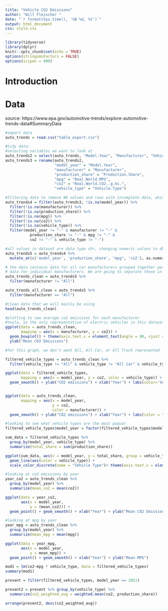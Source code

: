 ---
title: "Vehicle CO2 Emissions"
author: "Will Fleischer "
date: "`r format(Sys.time(), '%B %d, %Y')`"
output: html_document
css: style.css
---

```{r setup, include=FALSE}
library(tidyverse)
library(dplyr)
knitr::opts_chunk$set(echo = TRUE)
options(stringsAsFactors = FALSE)
options(scipen = 999)

```
# Introduction

# Data
source: https://www.epa.gov/automotive-trends/explore-automotive-trends-data#SummaryData
```{r}
#import data
auto_trends = read.csv("table_export.csv")
```

```{r}
#tidy data:
#selecting variables we want to look at
auto_trends2 = select(auto_trends, "Model.Year", "Manufacturer", "Vehicle.Type", "Production.Share", "Real.World.MPG", "Real.World.CO2..g.mi.")
auto_trends3 = rename(auto_trends2,
                      "model_year" = "Model.Year",
                      "manufacturer" = "Manufacturer",
                      "production_share" = "Production.Share",
                      "mpg" = "Real.World.MPG",
                      "co2" = "Real.World.CO2..g.mi.",
                      "vehicle_type" = "Vehicle.Type")

#filtering data to remove NA values and rows with incomplete data, which have "-" in their cell
auto_trends4 = filter(auto_trends3, !is.na(model_year)) %>%
  filter(!is.na(manufacturer)) %>%
  filter(!is.na(production_share)) %>%
  filter(!is.na(mpg)) %>%
  filter(!is.na(co2)) %>%
  filter(!is.na(vehicle_type)) %>%
  filter(model_year != "-" & manufacturer != "-" & 
           production_share != "-" & mpg != "-" & 
           co2 != "-" & vehicle_type != "-")

#all values in dataset are data type chr, changing numeric values to dbl
auto_trends5 = auto_trends4 %>% 
  mutate_at(c('model_year', 'production_share', "mpg", 'co2'), as.numeric)

# the data contains data for all car manufacturers grouped together per year, as well as
# data for individual manufacturers. We are going to separate these in to two tables
auto_trends_clean = auto_trends5 %>%
  filter(manufacturer != "All")

auto_trends_all_clean = auto_trends5 %>%
  filter(manufacturer == "All")

#clean data that we will mainly be using
head(auto_trends_clean)
```

```{r}
#plotting to see average co2 emissions for each manufacturer
#tesla, as the only representative of electric vehicles in this dataset, is shown having 0 CO2 emissions
ggplot(data = auto_trends_clean,
       mapping = aes(x = manufacturer, y = co2)) + 
  geom_boxplot() + theme(axis.text.x = element_text(angle = 90, vjust = 0.5)) + 
  ylab("Mean CO2 Emissions")
```


```{r}
#for this graph, we don't want All, All Car, or All Truck represented

filtered_vehicle_types = auto_trends_clean %>%
  filter(vehicle_type != "All" & vehicle_type != "All Car" & vehicle_type != "All Truck")

ggplot(data = filtered_vehicle_types,
       mapping = aes(x = model_year, y = co2, color = vehicle_type)) +
  geom_smooth() + ylab("CO2 emissions") + xlab("Year") + labs(color='Vehicle Type') 


ggplot(data = auto_trends_clean,
       mapping = aes(x = model_year,
                     y = co2,
                     color = manufacturer)) + 
  geom_smooth() + ylab("CO2 emissions") + xlab("Year") + labs(color = "Manufacturer")

```

```{r message=FALSE}
#looking to see what vehicle types are the most popuar
filtered_vehicle_types$model_year = factor(filtered_vehicle_types$model_year)

sum_data = filtered_vehicle_types %>%
  group_by(model_year, vehicle_type) %>%
  summarize(total_share = sum(production_share))

ggplot(sum_data, aes(x = model_year, y = total_share, group = vehicle_type)) + 
  geom_line(aes(color = vehicle_type)) +
  scale_color_discrete(name = "Vehicle Type")+ theme(axis.text.x = element_text(angle = 90, vjust = 0.5)) + scale_x_discrete(breaks = seq(1975, 2021, by = 5)) + xlab("Year") + ylab("Production Share")
```

```{r}
#looking at co2 emissions by year
year_co2 = auto_trends_clean %>%
  group_by(model_year) %>%
  summarize(mean_co2 = mean(co2))

ggplot(data = year_co2,
       aes(x = model_year,
           y = (mean_co2))) + 
  geom_point() + geom_smooth() + xlab("Year") + ylab("Mean CO2 Emissions")

#looking at mpg by year
year_mpg = auto_trends_clean %>%
  group_by(model_year) %>%
  summarize(mean_mpg = mean(mpg))

ggplot(data = year_mpg,
       aes(x = model_year,
           y = mean_mpg)) + 
  geom_point() + geom_smooth() + xlab("Year") + ylab("Mean MPG")
```

```{r}
mod1 = lm(co2~mpg * vehicle_type, data = filtered_vehicle_types)
summary(mod1)

```

```{r}
present = filter(filtered_vehicle_types, model_year == 2021)

present2 = present %>% group_by(vehicle_type) %>%
  summarize(co2_weighted_avg = weighted.mean(co2, production_share))

arrange(present2, desc(co2_weighted_avg))
```


